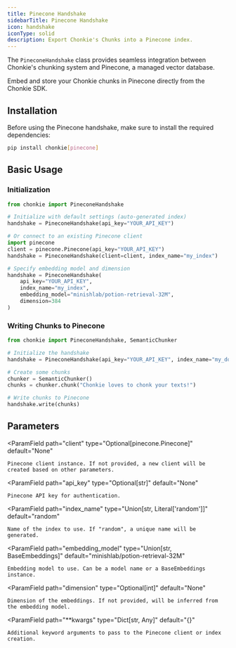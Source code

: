 ```yaml
---
title: Pinecone Handshake
sidebarTitle: Pinecone Handshake
icon: handshake
iconType: solid
description: Export Chonkie's Chunks into a Pinecone index.
---
```


The `PineconeHandshake` class provides seamless integration between Chonkie's chunking system and Pinecone, a managed vector database. 

Embed and store your Chonkie chunks in Pinecone directly from the Chonkie SDK.

## Installation

Before using the Pinecone handshake, make sure to install the required dependencies:

```bash
pip install chonkie[pinecone]
```

## Basic Usage

### Initialization

```python
from chonkie import PineconeHandshake

# Initialize with default settings (auto-generated index)
handshake = PineconeHandshake(api_key="YOUR_API_KEY")

# Or connect to an existing Pinecone client
import pinecone
client = pinecone.Pinecone(api_key="YOUR_API_KEY")
handshake = PineconeHandshake(client=client, index_name="my_index")

# Specify embedding model and dimension
handshake = PineconeHandshake(
    api_key="YOUR_API_KEY",
    index_name="my_index",
    embedding_model="minishlab/potion-retrieval-32M",
    dimension=384
)
```

### Writing Chunks to Pinecone

```python
from chonkie import PineconeHandshake, SemanticChunker    

# Initialize the handshake
handshake = PineconeHandshake(api_key="YOUR_API_KEY", index_name="my_documents")

# Create some chunks
chunker = SemanticChunker()
chunks = chunker.chunk("Chonkie loves to chonk your texts!")

# Write chunks to Pinecone
handshake.write(chunks)
```

## Parameters

<ParamField
    path="client"
    type="Optional[pinecone.Pinecone]"
    default="None"
>
    Pinecone client instance. If not provided, a new client will be created based on other parameters.
</ParamField>

<ParamField
    path="api_key"
    type="Optional[str]"
    default="None"
>
    Pinecone API key for authentication.
</ParamField>

<ParamField
    path="index_name"
    type="Union[str, Literal['random']]"
    default="random"
>
    Name of the index to use. If "random", a unique name will be generated.
</ParamField>

<ParamField
    path="embedding_model"
    type="Union[str, BaseEmbeddings]"
    default="minishlab/potion-retrieval-32M"
>
    Embedding model to use. Can be a model name or a BaseEmbeddings instance.
</ParamField>

<ParamField
    path="dimension"
    type="Optional[int]"
    default="None"
>
    Dimension of the embeddings. If not provided, will be inferred from the embedding model.
</ParamField>

<ParamField
    path="**kwargs"
    type="Dict[str, Any]"
    default="{}"
>
    Additional keyword arguments to pass to the Pinecone client or index creation.
</ParamField>
